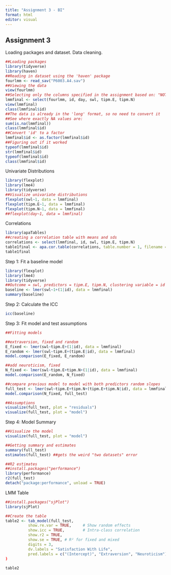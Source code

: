 ```yaml
---
title: "Assignment 3 - BI"
format: html
editor: visual
---
```


## Assignment 3

Loading packages and dataset. Data cleaning.

```r
##Loading packages
library(tidyverse)
library(haven)
##Reading in dataset using the 'haven' package
fourlmm <- read_sav("P6003.A4.sav")
##Viewing the data
view(fourlmm)
##Selecting only the columns specified in the assignment based on: "NOTE: Other variables not needed for this assignment, despite being in the dataset."
lmmfinal <- select(fourlmm, id, day, swl, tipm.E, tipm.N)
view(lmmfinal)
class(lmmfinal$id)
##The data is already in the 'long' format, so no need to convert it
##See where exactly NA values are:
sum(is.na(lmmfinal))
class(lmmfinal$id)
##Convert 'id' to a factor
lmmfinal$id <- as.factor(lmmfinal$id)
##Figuring out if it worked
typeof(lmmfinal$id)
str(lmmfinal$id)
typeof(lmmfinal$id)
class(lmmfinal$id)
```

Univariate Distributions

```r
library(flexplot)
library(lme4)
library(tidyverse)
##Visualize univariate distributions
flexplot(swl~1, data = lmmfinal)
flexplot(tipm.E~1, data = lmmfinal)
flexplot(tipm.N~1, data = lmmfinal)
##flexplot(day~1, data = lmmfinal)
```

Correlations

```r
library(apaTables)
##creating a correlation table with means and sds
correlations <- select(lmmfinal, id, swl, tipm.E, tipm.N)
table1final <- apa.cor.table(correlations, table.number = 1, filename = "table1final.doc")
table1final
```

Step 1: Fit a baseline model

```r
library(flexplot)
library(lme4)
library(tidyverse)
##Outcome = swl, predictors = tipm.E, tipm.N, clustering variable = id
baseline <- lmer(swl~1+(1|id), data = lmmfinal)
summary(baseline)
```

Step 2: Calculate the ICC

```r
icc(baseline)
```

Step 3: Fit model and test assumptions

```r
##Fitting models

##extraversion, fixed and random
E_fixed <- lmer(swl~tipm.E+(1|id), data = lmmfinal)
E_random <- lmer(swl~tipm.E+(tipm.E|id), data = lmmfinal)
model.comparison(E_fixed, E_random)

##add neuroticism, fixed
N_fixed <- lmer(swl~tipm.E+tipm.N+(1|id), data = lmmfinal)
model.comparison(E_random, N_fixed)

##compare previous model to model with both predictors random slopes
full_test <- lmer(swl~tipm.E+tipm.N+(tipm.E+tipm.N|id), data = lmmfinal)
model.comparison(N_fixed, full_test)

##Assumptions
visualize(full_test, plot = "residuals")
visualize(full_test, plot = "model")
```

Step 4: Model Summary

```r
##Visualize the model
visualize(full_test, plot = "model") 

##Getting summary and estimates
summary(full_test)
estimates(full_test) ##gets the weird "two datasets" error

##R2 estimates
##install.packages("performance")
library(performance)
r2(full_test)
detach("package:performance", unload = TRUE)
```

LMM Table

```r
##install.packages("sjPlot")
library(sjPlot)

##Create the table
table2 <- tab_model(full_test,
          show.re.var = TRUE,     # Show random effects
          show.icc = TRUE,        # Intra-class correlation
          show.r2 = TRUE,
          show.se = TRUE, # R² for fixed and mixed
          digits = 3,
          dv.labels = "Satisfaction With Life",
          pred.labels = c("(Intercept)", "Extraversion", "Neuroticism"))
)
  
table2


```
